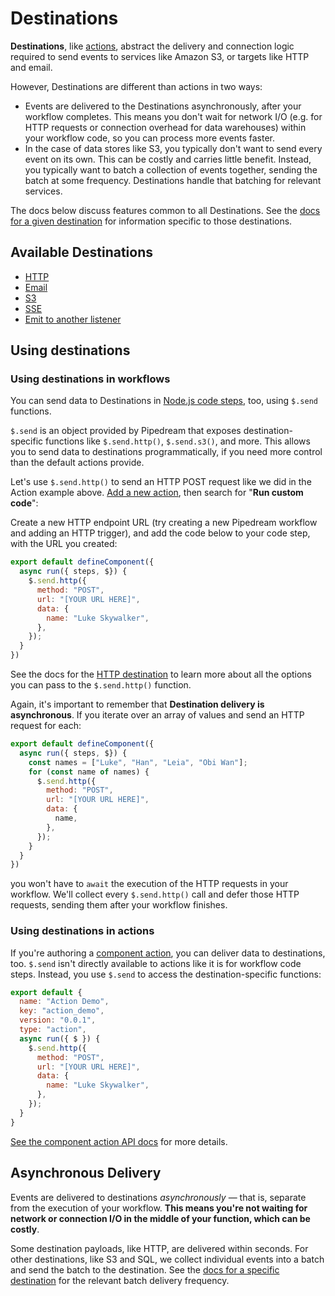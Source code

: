 # Destinations

**Destinations**, like [actions](/core/contributing/components/#actions), abstract the delivery and connection logic required to send events to services like Amazon S3, or targets like HTTP and email.

However, Destinations are different than actions in two ways:

- Events are delivered to the Destinations asynchronously, after your workflow completes. This means you don't wait for network I/O (e.g. for HTTP requests or connection overhead for data warehouses) within your workflow code, so you can process more events faster.
- In the case of data stores like S3, you typically don't want to send every event on its own. This can be costly and carries little benefit. Instead, you typically want to batch a collection of events together, sending the batch at some frequency. Destinations handle that batching for relevant services.

The docs below discuss features common to all Destinations. See the [docs for a given destination](#available-destinations) for information specific to those destinations.



## Available Destinations

- [HTTP](/core/data-management/destinations/http/)
- [Email](/core/data-management/destinations/email/)
- [S3](/core/data-management/destinations/s3/)
- [SSE](/core/data-management/destinations/sse/)
- [Emit to another listener](/core/data-management/destinations/emit/)

## Using destinations

### Using destinations in workflows

You can send data to Destinations in [Node.js code steps](/core/workflows/code/nodejs/), too, using `$.send` functions.

`$.send` is an object provided by Pipedream that exposes destination-specific functions like `$.send.http()`, `$.send.s3()`, and more. This allows you to send data to destinations programmatically, if you need more control than the default actions provide.

Let's use `$.send.http()` to send an HTTP POST request like we did in the Action example above. [Add a new action](/core/workflows/actions/), then search for "**Run custom code**":

Create a new HTTP endpoint URL (try creating a new Pipedream workflow and adding an HTTP trigger), and add the code below to your code step, with the URL you created:

```javascript
export default defineComponent({
  async run({ steps, $}) {
    $.send.http({
      method: "POST",
      url: "[YOUR URL HERE]",
      data: {
        name: "Luke Skywalker",
      },
    });
  }
})
```

See the docs for the [HTTP destination](/core/data-management/destinations/http/) to learn more about all the options you can pass to the `$.send.http()` function.

Again, it's important to remember that **Destination delivery is asynchronous**. If you iterate over an array of values and send an HTTP request for each:

```javascript
export default defineComponent({
  async run({ steps, $}) {
    const names = ["Luke", "Han", "Leia", "Obi Wan"];
    for (const name of names) {
      $.send.http({
        method: "POST",
        url: "[YOUR URL HERE]",
        data: {
          name,
        },
      });
    }
  }
})
```

you won't have to `await` the execution of the HTTP requests in your workflow. We'll collect every `$.send.http()` call and defer those HTTP requests, sending them after your workflow finishes.

### Using destinations in actions

If you're authoring a [component action](/core/contributing/components/#actions), you can deliver data to destinations, too. `$.send` isn't directly available to actions like it is for workflow code steps. Instead, you use `$.send` to access the destination-specific functions:

```javascript
export default {
  name: "Action Demo",
  key: "action_demo",
  version: "0.0.1",
  type: "action",
  async run({ $ }) {
    $.send.http({
      method: "POST",
      url: "[YOUR URL HERE]",
      data: {
        name: "Luke Skywalker",
      },
    });
  }
}
```

[See the component action API docs](/core/contributing/components/api/#actions) for more details.

## Asynchronous Delivery

Events are delivered to destinations _asynchronously_ — that is, separate from the execution of your workflow. **This means you're not waiting for network or connection I/O in the middle of your function, which can be costly**.

Some destination payloads, like HTTP, are delivered within seconds. For other destinations, like S3 and SQL, we collect individual events into a batch and send the batch to the destination. See the [docs for a specific destination](#available-destinations) for the relevant batch delivery frequency.
